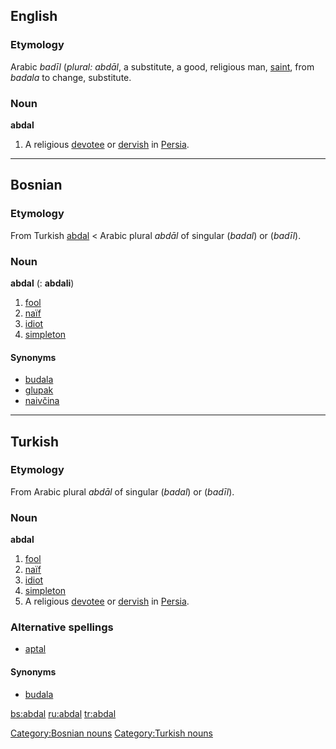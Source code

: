 ==English==

===Etymology===
Arabic ''badīl''  (''plural:'' ''abdāl'', a substitute, a good, religious man, [[saint]], from ''badala'' to change, substitute.
===Noun===
'''abdal'''
# A religious [[devotee]] or [[dervish]] in [[Persia]].

----

==Bosnian==
===Etymology===
From Turkish [[abdal#Turkish|abdal]] < Arabic plural ''abdāl'' of singular {{ARchar|[[بدل|بَدَل]]}} (''badal'') or {{ARchar|[[بديل|بَدِيل]]}} (''badīl'').
===Noun===
'''abdal''' {{m}} {{s}} ({{p}}: '''abdali''')
#[[fool]]
#[[naïf]]
#[[idiot]]
#[[simpleton]]
====Synonyms====
*[[budala#Bosnian|budala]]
*[[glupak#Bosnian|glupak]]
*[[naivčina#Bosnian|naivčina]]
[[Category:Bosnian nouns]]

----

==Turkish==
===Etymology===
From Arabic plural ''abdāl'' of singular {{ARchar|[[بدل|بَدَل]]}} (''badal'') or {{ARchar|[[بديل|بَدِيل]]}} (''badīl'').
===Noun===
'''abdal'''
#[[fool]]
#[[naïf]]
#[[idiot]]
#[[simpleton]]
#A religious [[devotee]] or [[dervish]] in [[Persia]].
===Alternative spellings===
*[[aptal#Turkish|aptal]]
====Synonyms====
*[[budala#Bosnian|budala]]
[[Category:Turkish nouns]]

[[bs:abdal]]
[[ru:abdal]]
[[tr:abdal]]